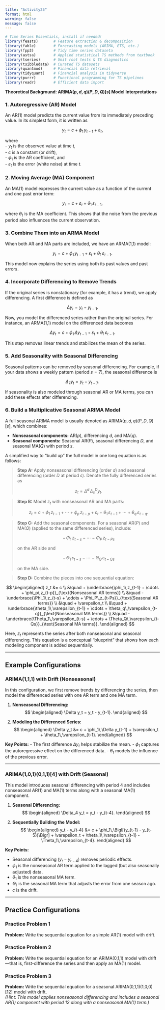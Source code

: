 ```yaml
---
title: "Activity25"
format: html
warning: false
message: false
---
```


```r
# Time Series Essentials, install if needed!
library(feasts)       # Feature extraction & decomposition
library(fable)        # Forecasting models (ARIMA, ETS, etc.)
library(fpp3)         # Tidy time series dataseta
library(astsa)        # Applied statistical TS methods from textbook
library(tseries)      # Unit root tests & TS diagnostics
library(tsibbledata)  # Curated TS datasets
library(quantmod)     # Financial data retrieval
library(tidyquant)    # Financial analysis in tidyverse
library(purrr)        # Functional programming for TS pipelines
library(readr)        # Efficient data import
```


**Theoretical Background: ARIMA($p,d,q$)($P,D,Q$)[$s$] Model Interpretations**


### 1. Autoregressive (AR) Model

An AR(1) model predicts the current value from its immediately preceding value. In its simplest form, it is written as

$$
y_t = c + \phi_1\,y_{t-1} + \varepsilon_t,
$$

where  
- $y_t$ is the observed value at time $t$,  
- $c$ is a constant (or drift),  
- $\phi_1$ is the AR coefficient, and  
- $\varepsilon_t$ is the error (white noise) at time $t$.



### 2. Moving Average (MA) Component

An MA(1) model expresses the current value as a function of the current and one past error term:

$$
y_t = c + \varepsilon_t + \theta_1\,\varepsilon_{t-1},
$$

where $\theta_1$ is the MA coefficient. This shows that the noise from the previous period also influences the current observation.



### 3. Combine Them into an ARMA Model

When both AR and MA parts are included, we have an ARMA(1,1) model:

$$
y_t = c + \phi_1\,y_{t-1} + \varepsilon_t + \theta_1\,\varepsilon_{t-1}.
$$

This model now explains the series using both its past values and past errors.



### 4. Incorporate Differencing to Remove Trends

If the original series is nonstationary (for example, it has a trend), we apply differencing. A first difference is defined as

$$
\Delta y_t = y_t - y_{t-1}.
$$

Now, you model the differenced series rather than the original series. For instance, an ARMA(1,1) model on the differenced data becomes

$$
\Delta y_t = c + \phi_1\,\Delta y_{t-1} + \varepsilon_t + \theta_1\,\varepsilon_{t-1}.
$$

This step removes linear trends and stabilizes the mean of the series.



### 5. Add Seasonality with Seasonal Differencing

Seasonal patterns can be removed by seasonal differencing. For example, if your data shows a weekly pattern (period $s=7$), the seasonal difference is

$$
\Delta_7 y_t = y_t - y_{t-7}.
$$

If seasonality is also modeled through seasonal AR or MA terms, you can add these effects after differencing.


### 6. Build a Multiplicative Seasonal ARIMA Model

A full seasonal ARIMA model is usually denoted as ARIMA($p,d,q$)($P,D,Q$)[$s$], which combines:

- **Nonseasonal components:** AR($p$), differencing $d$, and MA($q$).
- **Seasonal components:** Seasonal AR($P$), seasonal differencing $D$, and seasonal MA($Q$) with period $s$.

A simplified way to “build up” the full model in one long equation is as follows:

> **Step A:** Apply nonseasonal differencing (order $d$) and seasonal differencing (order $D$ at period $s$). Denote the fully differenced series as
> 
> $$
> z_t = \Delta^d\,\Delta_s^D y_t.
> $$

> **Step B:** Model $z_t$ with nonseasonal AR and MA parts:
> 
> $$
> z_t = c + \phi_1\,z_{t-1} + \cdots + \phi_p\,z_{t-p} + \varepsilon_t + \theta_1\,\varepsilon_{t-1} + \cdots + \theta_q\,\varepsilon_{t-q}.
> $$

> **Step C:** Add the seasonal components. For a seasonal AR($P$) and MA($Q$) (applied to the same differenced series), include:
> 
> $$
> -\,\Phi_1\,z_{t-s} - \cdots - \Phi_P\,z_{t-Ps}
> $$
> 
> on the AR side and
> 
> $$
> -\,\Theta_1\,\varepsilon_{t-s} - \cdots - \Theta_Q\,\varepsilon_{t-Qs}
> $$
> 
> on the MA side.

> **Step D:** Combine the pieces into one sequential equation:

$$
\begin{aligned}
z_t &= c \\
&\quad + \underbrace{\phi_1\,z_{t-1} + \cdots + \phi_p\,z_{t-p}}_{\text{Nonseasonal AR terms}} \\
&\quad - \underbrace{\Phi_1\,z_{t-s} + \cdots + \Phi_P\,z_{t-Ps}}_{\text{Seasonal AR terms}} \\
&\quad + \varepsilon_t \\
&\quad + \underbrace{\theta_1\,\varepsilon_{t-1} + \cdots + \theta_q\,\varepsilon_{t-q}}_{\text{Nonseasonal MA terms}} \\
&\quad - \underbrace{\Theta_1\,\varepsilon_{t-s} + \cdots + \Theta_Q\,\varepsilon_{t-Qs}}_{\text{Seasonal MA terms}}.
\end{aligned}
$$

Here, $z_t$ represents the series after both nonseasonal and seasonal differencing. This equation is a conceptual “blueprint” that shows how each modeling component is added sequentially.

---

## Example Configurations

### ARIMA(1,1,1) with Drift (Nonseasonal)

In this configuration, we first remove trends by differencing the series, then model the differenced series with one AR term and one MA term.

1. **Nonseasonal Differencing:**
   $$
   \begin{aligned}
   \Delta y_t = y_t - y_{t-1}.
   \end{aligned}
   $$

2. **Modeling the Differenced Series:**
   $$
   \begin{aligned}
   \Delta y_t &= c + \phi_1\,\Delta y_{t-1} + \varepsilon_t + \theta_1\,\varepsilon_{t-1}.
   \end{aligned}
   $$

**Key Points:**
- The first difference $\Delta y_t$ helps stabilize the mean.
- $\phi_1$ captures the autoregressive effect on the differenced data.
- $\theta_1$ models the influence of the previous error.

---

### ARIMA(1,0,1)(0,1,1)[4] with Drift (Seasonal)

This model introduces seasonal differencing with period 4 and includes nonseasonal AR(1) and MA(1) terms along with a seasonal MA(1) component.

1. **Seasonal Differencing:**
   $$
   \begin{aligned}
   \Delta_4 y_t = y_t - y_{t-4}.
   \end{aligned}
   $$

2. **Sequentially Building the Model:**
   $$
   \begin{aligned}
   y_t - y_{t-4} &= c + \phi_1\,\Bigl[(y_{t-1} - y_{t-5})\Bigr] + \varepsilon_t + \theta_1\,\varepsilon_{t-1} - \Theta_1\,\varepsilon_{t-4}.
   \end{aligned}
   $$

**Key Points:**

- Seasonal differencing ($y_t - y_{t-4}$) removes periodic effects.
- $\phi_1$ is the nonseasonal AR term applied to the lagged (but also seasonally adjusted) data.
- $\theta_1$ is the nonseasonal MA term.
- $\Theta_1$ is the seasonal MA term that adjusts the error from one season ago.
- $c$ is the drift.

---

## Practice Configurations 

### Practice Problem 1

**Problem:** Write the sequential equation for a simple AR(1) model with drift.

<!--
**Answer:**

$$
\begin{aligned}
y_t &= c + \phi_1\,y_{t-1} + \varepsilon_t.
\end{aligned}
$$

-->

### Practice Problem 2

**Problem:** Write the sequential equation for an ARIMA(0,1,1) model with drift—that is, first-difference the series and then apply an MA(1) model.

<!--

**Answer:**

1. **Differencing:**
   $$
   \begin{aligned}
   \Delta y_t = y_t - y_{t-1}.
   \end{aligned}
   $$

2. **Model Equation:**
   $$
   \begin{aligned}
   y_t - y_{t-1} &= c + \varepsilon_t + \theta_1\,\varepsilon_{t-1}.
   \end{aligned}
   $$

-->

### Practice Problem 3

**Problem:** Write the sequential equation for a seasonal ARIMA(0,1,1)(1,0,0)[12] model with drift.  
*(Hint: This model applies nonseasonal differencing and includes a seasonal AR(1) component with period 12 along with a nonseasonal MA(1) term.)*

<!--
**Answer:**

1. **Nonseasonal Differencing:**
   $$
   \begin{aligned}
   \Delta y_t = y_t - y_{t-1}.
   \end{aligned}
   $$

2. **Incorporate Seasonal AR(1):**
   $$
   \begin{aligned}
   (y_t - y_{t-1}) - \Phi_1\,(y_{t-12} - y_{t-13}) &= c + \varepsilon_t + \theta_1\,\varepsilon_{t-1}.
   \end{aligned}
   $$

**Key Points:**

- $\Phi_1$ is the seasonal AR coefficient with period 12.
- $\theta_1$ is the nonseasonal MA coefficient.
- The left-hand side shows the nonseasonally differenced data adjusted by the seasonal AR component.

-->
